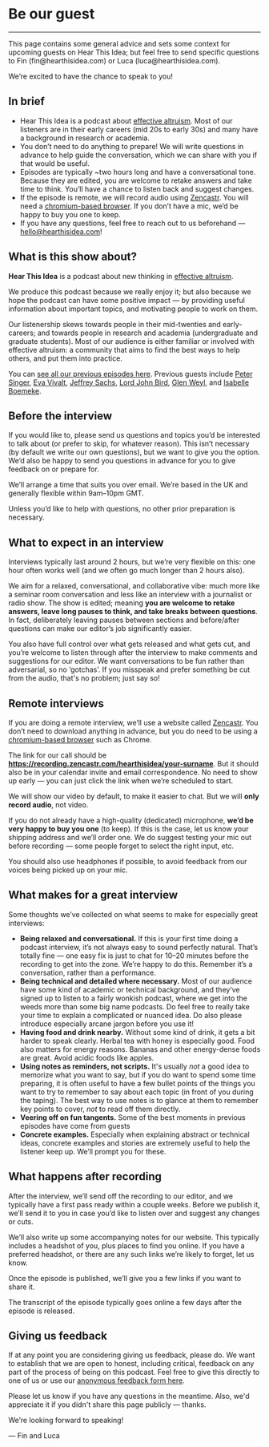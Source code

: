 
<Layout>
<Seo title="Be our guest" />

<h1>Be our guest</h1>
<hr className="line" />
<div className="producer">
This page contains some general advice and sets some context for upcoming guests on Hear This Idea; but feel free to send specific questions to Fin (fin@hearthisidea.com) or Luca (luca@hearthisidea.com).

We’re excited to have the chance to speak to you!

## In brief

- Hear This Idea is a podcast about [effective altruism](https://www.effectivealtruism.org/). Most of our listeners are in their early careers (mid 20s to early 30s) and many have a background in research or academia.
- You don’t need to do anything to prepare! We will write questions in advance to help guide the conversation, which we can share with you if that would be useful.
- Episodes are typically ~two hours long and have a conversational tone. Because they are edited, you are welcome to retake answers and take time to think. You’ll have a chance to listen back and suggest changes.
- If the episode is remote, we will record audio using [Zencastr](https://zencastr.com/). You will need a [chromium-based browser](https://www.zdnet.com/pictures/all-the-chromium-based-browsers/). If you don’t have a mic, we’d be happy to buy you one to keep.
- If you have any questions, feel free to reach out to us beforehand — [hello@hearthisidea.com](mailto:hello@hearthisidea.com)!

## What is this show about?

**Hear This Idea** is a podcast about new thinking in [effective altruism](https://www.effectivealtruism.org/).

We produce this podcast because we really enjoy it; but also because we hope the podcast can have some positive impact — by providing useful information about important topics, and motivating people to work on them.

Our listenership skews towards people in their mid-twenties and early-careers; and towards people in research and academia (undergraduate and graduate students). Most of our audience is either familiar or involved with effective altruism: a community that aims to find the best ways to help others, and put them into practice.

You can [see all our previous episodes here](https://hearthisidea.com/episodes). Previous guests include [Peter Singer](https://en.wikipedia.org/wiki/Peter_Singer), [Eva Vivalt](https://en.wikipedia.org/wiki/Eva_Vivalt), [Jeffrey Sachs](https://en.wikipedia.org/wiki/Jeffrey_Sachs), [Lord John Bird](https://en.wikipedia.org/wiki/John_Bird,_Baron_Bird), [Glen Weyl](https://en.wikipedia.org/wiki/Glen_Weyl), and [Isabelle Boemeke](https://twitter.com/isabelleboemeke?lang=en).

## Before the interview

If you would like to, please send us questions and topics you’d be interested to talk about (or prefer to skip, for whatever reason). This isn’t necessary (by default we write our own questions), but we want to give you the option. We’d also be happy to send you questions in advance for you to give feedback on or prepare for.

We’ll arrange a time that suits you over email. We’re based in the UK and generally flexible within 9am–10pm GMT.

Unless you’d like to help with questions, no other prior preparation is necessary.

## What to expect in an interview

Interviews typically last around 2 hours, but we’re very flexible on this: one hour often works well (and we often go much longer than 2 hours also).

We aim for a relaxed, conversational, and collaborative vibe: much more like a seminar room conversation and less like an interview with a journalist or radio show. The show is edited; meaning **you are welcome to retake answers, leave long pauses to think, and take breaks between questions**. In fact, deliberately leaving pauses between sections and before/after questions can make our editor’s job significantly easier.

You also have full control over what gets released and what gets cut, and you’re welcome to listen through after the interview to make comments and suggestions for our editor. We want conversations to be fun rather than adversarial, so no ‘gotchas’. If you misspeak and prefer something be cut from the audio, that's no problem; just say so!

## Remote interviews

If you are doing a remote interview, we’ll use a website called [Zencastr](https://zencastr.com/). You don’t need to download anything in advance, but you do need to be using a [chromium-based browser](https://www.zdnet.com/pictures/all-the-chromium-based-browsers/) such as Chrome.

The link for our call should be **https://recording.zencastr.com/hearthisidea/your-surname**. But it should also be in your calendar invite and email correspondence. No need to show up early — you can just click the link when we’re scheduled to start.

We will show our video by default, to make it easier to chat. But we will **only record audio**, not video.

If you do not already have a high-quality (dedicated) microphone, **we’d be very happy to buy you one** (to keep). If this is the case, let us know your shipping address and we’ll order one. We do suggest testing your mic out before recording — some people forget to select the right input, etc.

You should also use headphones if possible, to avoid feedback from our voices being picked up on your mic.

## What makes for a great interview

Some thoughts we’ve collected on what seems to make for especially great interviews:

- **Being relaxed and conversational.** If this is your first time doing a podcast interview, it’s not always easy to sound perfectly natural. That’s totally fine — one easy fix is just to chat for 10–20 minutes before the recording to get into the zone. We’re happy to do this. Remember it’s a conversation, rather than a performance.
- **Being technical and detailed where necessary.** Most of our audience have some kind of academic or technical background, and they’ve signed up to listen to a fairly wonkish podcast, where we get into the weeds more than some big name podcasts. Do feel free to really take your time to explain a complicated or nuanced idea. Do also please introduce especially arcane jargon before you use it!
- **Having food and drink nearby.** Without some kind of drink, it gets a bit harder to speak clearly. Herbal tea with honey is especially good. Food also matters for energy reasons. Bananas and other energy-dense foods are great. Avoid acidic foods like apples.
- **Using notes as reminders, not scripts.** It's usually *not* a good idea to memorize what you want to say, but if you do want to spend some time preparing, it is often useful to have a few bullet points of the things you want to try to remember to say about each topic (in front of you during the taping). The best way to use notes is to glance at them to remember key points to cover, *not* to read off them directly.
- **Veering off on fun tangents.** Some of the best moments in previous episodes have come from guests 
- **Concrete examples.** Especially when explaining abstract or technical ideas, concrete examples and stories are extremely useful to help the listener keep up. We’ll prompt you for these.

## What happens after recording

After the interview, we’ll send off the recording to our editor, and we typically have a first pass ready within a couple weeks. Before we publish it, we’ll send it to you in case you’d like to listen over and suggest any changes or cuts.

We’ll also write up some accompanying notes for our website. This typically includes a headshot of you, plus places to find you online. If you have a preferred headshot, or there are any such links we’re likely to forget, let us know.

Once the episode is published, we’ll give you a few links if you want to share it.

The transcript of the episode typically goes online a few days after the episode is released.

## Giving us feedback

If at any point you are considering giving us feedback, please do. We want to establish that we are open to honest, including critical, feedback on any part of the process of being on this podcast. Feel free to give this directly to one of us or use our [anonymous feedback form here](https://tally.so/r/n0Q509).

Please let us know if you have any questions in the meantime. Also, we'd appreciate it if you didn't share this page publicly — thanks.

We’re looking forward to speaking! 

— Fin and Luca

</div>
</Layout>